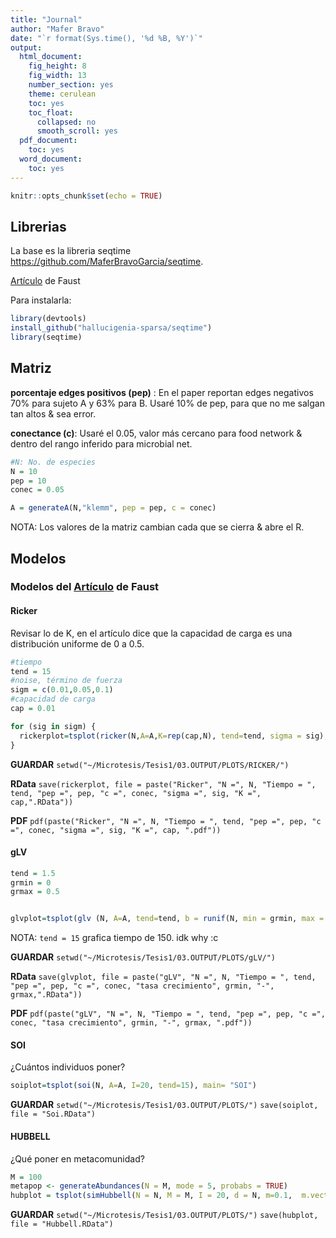 ```yaml
---
title: "Journal"
author: "Mafer Bravo"
date: "`r format(Sys.time(), '%d %B, %Y')`"
output:
  html_document:
    fig_height: 8
    fig_width: 13
    number_section: yes
    theme: cerulean
    toc: yes
    toc_float:
      collapsed: no
      smooth_scroll: yes
  pdf_document:
    toc: yes
  word_document:
    toc: yes
---
```


```r
knitr::opts_chunk$set(echo = TRUE)
```

## Librerias

La base es la libreria seqtime  <https://github.com/MaferBravoGarcia/seqtime>. 

[Artículo](https://microbiomejournal.biomedcentral.com/articles/10.1186/s40168-018-0496-2 "Este es el título") de Faust


Para instalarla: 

```r
library(devtools)  
install_github("hallucigenia-sparsa/seqtime")  
library(seqtime) 
```

## Matriz

**porcentaje edges positivos (pep)**  : En el paper reportan edges negativos 70% para sujeto A y 63% para B. Usaré 10% de pep, para que no me salgan tan altos & sea error. 

**conectance (c)**: Usaré el 0.05, valor más cercano para food network & dentro del rango inferido para microbial net. 

```r
#N: No. de especies 
N = 10 
pep = 10
conec = 0.05

A = generateA(N,"klemm", pep = pep, c = conec)
```
NOTA: Los valores de la matriz cambian cada que se cierra & abre el R. 

## Modelos 

### Modelos del [Artículo](https://microbiomejournal.biomedcentral.com/articles/10.1186/s40168-018-0496-2 "Este es el título") de Faust

#### Ricker 

Revisar lo de K, en el artículo dice que la capacidad de carga es una distribución uniforme de 0 a 0.5. 

```r
#tiempo
tend = 15
#noise, término de fuerza
sigm = c(0.01,0.05,0.1)
#capacidad de carga
cap = 0.01

for (sig in sigm) {
  rickerplot=tsplot(ricker(N,A=A,K=rep(cap,N), tend=tend, sigma = sig), main = paste("Ricker", "%ep =", pep, "c =", conec, "σ =", sig, "K =", cap), legend = TRUE ) 
}

```


**GUARDAR**  `setwd("~/Microtesis/Tesis1/03.OUTPUT/PLOTS/RICKER/")` 

**RData**  `save(rickerplot, file = paste("Ricker", "N =", N, "Tiempo = ", tend, "pep =", pep, "c =", conec, "sigma =", sig, "K =", cap,".RData"))`

**PDF**   `pdf(paste("Ricker", "N =", N, "Tiempo = ", tend, "pep =", pep, "c =", conec, "sigma =", sig, "K =", cap, ".pdf"))`


#### gLV 

```r

tend = 1.5
grmin = 0
grmax = 0.5


glvplot=tsplot(glv (N, A=A, tend=tend, b = runif(N, min = grmin, max = grmax)), main = paste("gLV", "%ep =", pep, "c =", conec, "tasa crecimiento", grmin, "-", grmax), legend = TRUE )

```
NOTA: `tend = 15` grafica tiempo de 150. idk why :c 

**GUARDAR**  `setwd("~/Microtesis/Tesis1/03.OUTPUT/PLOTS/gLV/")` 

**RData**  `save(glvplot, file = paste("gLV", "N =", N, "Tiempo = ", tend, "pep =", pep, "c =", conec, "tasa crecimiento", grmin, "-", grmax,".RData"))`

**PDF**   `pdf(paste("gLV", "N =", N, "Tiempo = ", tend, "pep =", pep, "c =", conec, "tasa crecimiento", grmin, "-", grmax, ".pdf"))`


#### SOI

¿Cuántos individuos poner? 

```r

soiplot=tsplot(soi(N, A=A, I=20, tend=15), main= "SOI")

```

  **GUARDAR**   `setwd("~/Microtesis/Tesis1/03.OUTPUT/PLOTS/")`  `save(soiplot, file = "Soi.RData")`
  
#### HUBBELL 

¿Qué poner en metacomunidad? 

```r

M = 100
metapop <- generateAbundances(N = M, mode = 5, probabs = TRUE)
hubplot = tsplot(simHubbell(N = N, M = M, I = 20, d = N, m=0.1,  m.vector = metapop, tskip=500, tend=1000))

```

  **GUARDAR**   `setwd("~/Microtesis/Tesis1/03.OUTPUT/PLOTS/")`  `save(hubplot, file = "Hubbell.RData")`
  
  

